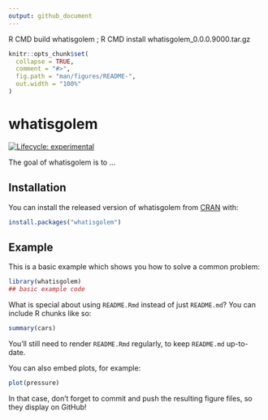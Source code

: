 ```yaml
---
output: github_document
---
```

R CMD build whatisgolem ; R CMD install whatisgolem_0.0.0.9000.tar.gz 
<!-- README.md is generated from README.Rmd. Please edit that file -->

```r
knitr::opts_chunk$set(
  collapse = TRUE,
  comment = "#>",
  fig.path = "man/figures/README-",
  out.width = "100%"
)
```

# whatisgolem

<!-- badges: start -->
[![Lifecycle: experimental](https://img.shields.io/badge/lifecycle-experimental-orange.svg)](https://www.tidyverse.org/lifecycle/#experimental)
<!-- badges: end -->

The goal of whatisgolem is to ...

## Installation

You can install the released version of whatisgolem from [CRAN](https://CRAN.R-project.org) with:

``` r
install.packages("whatisgolem")
```

## Example

This is a basic example which shows you how to solve a common problem:

```r
library(whatisgolem)
## basic example code
```

What is special about using `README.Rmd` instead of just `README.md`? You can include R chunks like so:

```r
summary(cars)
```

You'll still need to render `README.Rmd` regularly, to keep `README.md` up-to-date.

You can also embed plots, for example:

```r
plot(pressure)
```

In that case, don't forget to commit and push the resulting figure files, so they display on GitHub!
